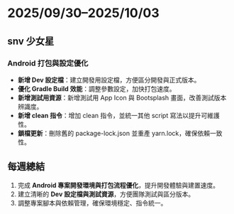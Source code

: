 
# 2025/09/30–2025/10/03

<GitBarChart data={stats} />

## snv 少女星

### Android 打包與設定優化

- **新增 Dev 設定檔**：建立開發用設定檔，方便區分開發與正式版本。
- **優化 Gradle Build 效能**：調整參數設定，加快打包速度。
- **新增測試用資源**：新增測試用 App Icon 與 Bootsplash 畫面，改善測試版本辨識度。
- **新增 clean 指令**：增加 clean 指令，並統一其他 script 寫法以提升可維護性。
- **鎖檔更新**：刪除舊的 package-lock.json 並重產 yarn.lock，確保依賴一致性。

## 每週總結

<GitHeatmapChart data={stats} />

1. 完成 **Android 專案開發環境與打包流程優化**，提升開發體驗與建置速度。  
2. 建立清晰的 **Dev 設定檔與測試資源**，方便團隊測試與區分版本。  
3. 調整專案腳本與依賴管理，確保環境穩定、指令統一。
